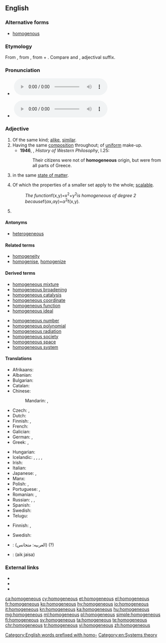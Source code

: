 ==English==

===Alternative forms===
* [[homogenous]]

===Etymology===
From {{etyl|ML.|en}} {{m|la|homogeneus}}, from {{etyl|grc|en}} {{m|grc|ὁμογενής||of the same race, family or kind}}, from  {{m|grc|ὁμός||same}} + {{m|grc|γένος||kind}}. Compare {{m|grc|homo-||same}} and {{m|en|-ous}}, adjectival suffix.

===Pronunciation===
* {{a|UK}} {{IPA|/ˌhɒ.məˈdʒiː.nɪəs/|lang=en}} [[File:Homogeneous-UK.ogg]]
* {{a|US}} {{IPA|/ˌhɒ.moʊˈdʒɛ.nɪəs/|lang=en}} [[File:Homogeneous-US.ogg]]

===Adjective===
{{en-adj|-}}

# Of the same kind; [[alike]], [[similar]].
# Having the same [[composition]] throughout; of [[uniform]] make-up.
#* '''1946''', {{w|Bertrand Russell}}, ''History of Western Philosophy'', I.25:
#*: Their citizens were not of '''homogeneous''' origin, but were from all parts of Greece.
# {{context|chemistry|lang=en}} in the same [[state of matter]].
# {{context|mathematics|lang=en}} Of which the properties of a smaller set apply to the whole; [[scalable]].
#: ''The function ''f(x,y)=x<sup>2</sup>+y<sup>2</sup>'' is homogeneous of degree 2 because ''f(''α''x,''α''y)=''α''<sup>2</sup>f(x,y)''.''
# {{context|proscribed|lang=en}} {{alternative form of|homogenous|lang=en}}
====Antonyms====
* [[heterogeneous]]

====Related terms====
* [[homogeneity]]
* [[homogenise]], [[homogenize]]

====Derived terms====
{{top2}}
* [[homogeneous mixture]]
* [[homogeneous broadening]]
* [[homogeneous catalysis]]
* [[homogeneous coordinate]]
* [[homogeneous function]]
* [[homogeneous ideal]]
{{mid2}}
* [[homogeneous number]]
* [[homogeneous polynomial]]
* [[homogeneous radiation]]
* [[homogeneous society]]
* [[homogeneous space]]
* [[homogeneous system]]
{{bottom}}

====Translations====
{{trans-top|of the same kind; alike, similar}}
* Afrikaans: {{t|af|homogeen}}
* Albanian: {{t|sq|homogjen}}
* Bulgarian: {{t+|bg|еднороден|sc=Cyrl}}
* Catalan: {{t|ca|homogeni}}
* Chinese:
*: Mandarin: {{t+|cmn|同質|sc=Hani}}, {{t+|cmn|同质|tr=tóngzhí, tóngzhì|sc=Hani}}
* Czech: {{t|cs|stejnorodý}}, {{t|cs|homogenní}}
* Dutch: {{t+|nl|homogeen}}
* Finnish: {{t+|fi|samanlainen}}, {{t+|fi|homogeeninen}}
* French: {{t+|fr|homogène}}
* Galician: {{t+|gl|homoxéneo}}
* German: {{t+|de|homogen}}, {{t+|de|gleichartig}}
* Greek: {{t+|el|ομοιογενής|m|f|tr=omoiogenís|sc=Grek}}, {{t+|el|ομογενής|m|f|tr=omogenís|sc=Grek}}
{{trans-mid}}
* Hungarian: {{t+|hu|homogén}}
* Icelandic: {{t|is|einsleitur|m}}, {{t|is|einleitur|m}}, {{t|is|eingerður|m}}, {{t|is|samkynja|m}}, {{t|is|samleitur|m}}
* Irish: {{t|ga|aonchineálach}}
* Italian: {{t+|it|omogeneo}}
* Japanese: {{t|ja|均質|tr=きんしつ, kinshitsu|sc=Jpan}}, {{t|ja|同質|tr=どうしつ, dōshitsu|sc=Jpan}}
* Manx: {{t|gv|cocheintagh}}
* Polish: {{t|pl|jednorodny|m}}, {{t+|pl|jednolity|m}}
* Portuguese: {{t+|pt|homogêneo}}, {{t+|pt|homogéneo}}
* Romanian: {{t+|ro|omogen|m}}, {{t|ro|omogenă|f}}
* Russian: {{t+|ru|однородный|tr=odnoródnyj}}, {{t+|ru|гомогенный|tr=gomogénnyj}}, {{t+|ru|единообразный|tr=jedinoobráznyj|sc=Cyrl}}
* Spanish: {{t+|es|homogéneo}}
* Swedish: {{t+|sv|homogen}}
* Telugu: {{t+|te|సజాతి|tr=sajāthi|sc=Telu}}
{{trans-bottom}}

{{trans-top|having the same composition throughout}}
* Finnish: {{t|fi|tasa-aineinen}}, {{t+|fi|homogeeninen}}
{{trans-mid}}
* Swedish: {{t+|sv|homogen}}
{{trans-bottom}}

{{checktrans-top}}
* {{ttbc|ar}}: (العربيه: متجانس) (?) {{attention|ar}}
* {{ttbc|ur}}: (aik jaisa) {{rfscript|und|sc=Arab}}
{{trans-bottom}}

===External links===
* {{R:Webster 1913}}
* {{R:Century 1911}}
* {{R:OneLook}}

[[Category:English words prefixed with homo-]]
[[Category:en:Systems theory]]

[[ca:homogeneous]]
[[cy:homogeneous]]
[[et:homogeneous]]
[[el:homogeneous]]
[[fr:homogeneous]]
[[ko:homogeneous]]
[[hy:homogeneous]]
[[io:homogeneous]]
[[it:homogeneous]]
[[kn:homogeneous]]
[[ka:homogeneous]]
[[hu:homogeneous]]
[[mg:homogeneous]]
[[ml:homogeneous]]
[[pl:homogeneous]]
[[simple:homogeneous]]
[[fi:homogeneous]]
[[sv:homogeneous]]
[[ta:homogeneous]]
[[te:homogeneous]]
[[chr:homogeneous]]
[[tr:homogeneous]]
[[vi:homogeneous]]
[[zh:homogeneous]]